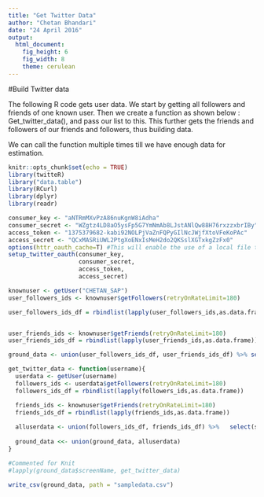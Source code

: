 ---
title: "Get Twitter Data"
author: "Chetan Bhandari"
date: "24 April 2016"
output: 
  html_document: 
    fig_height: 6
    fig_width: 8
    theme: cerulean
---

#Build Twitter data

The following R code gets user data. We start by getting all followers and friends of one known user. Then we create a function as shown below : Get_twitter_data(), and pass our list to this. This further gets the friends and followers of our friends and followers, thus building data. 

We can call the function multiple times till we have enough data for estimation. 

```{r}
knitr::opts_chunk$set(echo = TRUE)
library(twitteR)
library("data.table")
library(RCurl)
library(dplyr)
library(readr)

consumer_key <- "aNTRmMXvPzA86nuKgnW8iAdha"
consumer_secret <- "WZgtz4LD8aO5ysFp5G7YmNmAb8LJstANlQw88H76rxzzxbrIBy"
access_token <- "1375379682-kabi92NOLPjVaZnFQPyGIlNcJWjfXtoVFeKoPAc"
access_secret <- "QCxMASRiUWL2PtgXoENxIsMeH2do2QKSslXGTxkgZzFx0"
options(httr_oauth_cache=T) #This will enable the use of a local file to cache OAuth access credentials between R sessions.
setup_twitter_oauth(consumer_key,
                    consumer_secret,
                    access_token,
                    access_secret)

knownuser <- getUser("CHETAN_SAP")
user_followers_ids <- knownuser$getFollowers(retryOnRateLimit=180)

user_followers_ids_df = rbindlist(lapply(user_followers_ids,as.data.frame))


user_friends_ids <- knownuser$getFriends(retryOnRateLimit=180)
user_friends_ids_df = rbindlist(lapply(user_friends_ids,as.data.frame))

ground_data <- union(user_followers_ids_df, user_friends_ids_df) %>% select(statusesCount, followersCount,favoritesCount, friendsCount, name, created, screenName, location, lang, id, followRequestSent)

get_twitter_data <- function(username){
  userdata <- getUser(username)
  followers_ids <- userdata$getFollowers(retryOnRateLimit=180)
  followers_ids_df = rbindlist(lapply(followers_ids,as.data.frame))

  friends_ids <- knownuser$getFriends(retryOnRateLimit=180)
  friends_ids_df = rbindlist(lapply(friends_ids,as.data.frame))
  
  alluserdata <- union(followers_ids_df, friends_ids_df) %>%   select(statusesCount, followersCount,favoritesCount, friendsCount, name, created, screenName, location, lang, id, followRequestSent)
  
  ground_data <<- union(ground_data, alluserdata)   
}

#Commented for Knit  
#lapply(ground_data$screenName, get_twitter_data)

write_csv(ground_data, path = "sampledata.csv")

```

